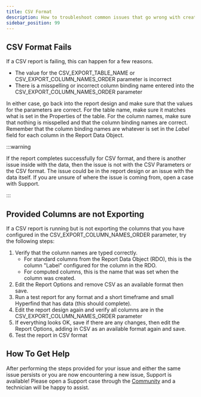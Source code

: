 ```yaml
---
title: CSV Format
description: How to troubleshoot common issues that go wrong with creating and running CSV reports.
sidebar_position: 99
---
```


## CSV Format Fails

If a CSV report is failing, this can happen for a few reasons.

- The value for the CSV_EXPORT_TABLE_NAME or CSV_EXPORT_COLUMN_NAMES_ORDER parameter is incorrect
- There is a misspelling or incorrect column binding name entered into the CSV_EXPORT_COLUMN_NAMES_ORDER parameter

In either case, go back into the report design and make sure that the values for the parameters are correct. For the table name, make sure it matches what is set in the Properties of the table. For the column names, make sure that nothing is misspelled and that the column binding names are correct. Remember that the column binding names are whatever is set in the _Label_ field for each column in the Report Data Object.

:::warning

If the report completes successfully for CSV format, and there is another issue inside with the data, then the issue is not with the CSV Parameters or the CSV format. The issue could be in the report design or an issue with the data itself. If you are unsure of where the issue is coming from, open a case with Support.

:::

## Provided Columns are not Exporting

If a CSV report is running but is not exporting the columns that you have configured in the CSV_EXPORT_COLUMN_NAMES_ORDER parameter, try the following steps:

1. Verify that the column names are typed correctly.
    - For standard columns from the Report Data Object (RDO), this is the column "Label" configured for the column in the RDO.
    - For computed columns, this is the name that was set when the column was created.
2. Edit the Report Options and remove CSV as an available format then save.
3. Run a test report for any format and a short timeframe and small Hyperfind that has data (this should complete).
4. Edit the report design again and verify all columns are in the CSV_EXPORT_COLUMN_NAMES_ORDER parameter
5. If everything looks OK, save if there are any changes, then edit the Report Options, adding in CSV as an available format again and save.
6. Test the report in CSV format

## How To Get Help

After performing the steps provided for your issue and either the same issue persists or you are now encountering a new issue, Support is available! Please open a Support case through the [Community](https://community.ukg.com) and a technician will be happy to assist.